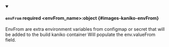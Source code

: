 
<details className="config-field" data-expandable="false" open>
<summary>

#### `envFrom` <span class="config-field-required" data-required="false">required</span> <span class="config-field-type">&lt;envFrom_name&gt;:object</span> <span class="config-field-default"></span> <span class="config-field-enum"></span> {#images-kaniko-envFrom}

EnvFrom are extra environment variables from configmap or secret that will be added to the build kaniko container
Will populate the env.valueFrom field.

</summary>



</details>
